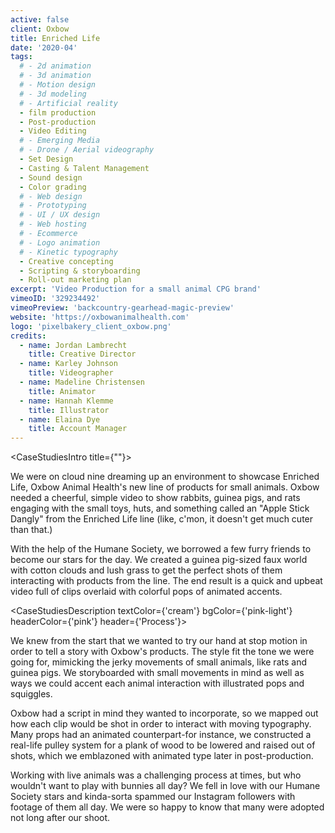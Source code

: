 ```yaml
---
active: false
client: Oxbow
title: Enriched Life
date: '2020-04'
tags:
  # - 2d animation
  # - 3d animation
  # - Motion design
  # - 3d modeling
  # - Artificial reality
  - film production
  - Post-production
  - Video Editing
  # - Emerging Media
  # - Drone / Aerial videography
  - Set Design
  - Casting & Talent Management
  - Sound design
  - Color grading
  # - Web design
  # - Prototyping
  # - UI / UX design
  # - Web hosting
  # - Ecommerce
  # - Logo animation
  # - Kinetic typography
  - Creative concepting
  - Scripting & storyboarding
  - Roll-out marketing plan
excerpt: 'Video Production for a small animal CPG brand'
vimeoID: '329234492'
vimeoPreview: 'backcountry-gearhead-magic-preview'
website: 'https://oxbowanimalhealth.com'
logo: 'pixelbakery_client_oxbow.png'
credits:
  - name: Jordan Lambrecht
    title: Creative Director
  - name: Karley Johnson
    title: Videographer
  - name: Madeline Christensen
    title: Animator
  - name: Hannah Klemme
    title: Illustrator
  - name: Elaina Dye
    title: Account Manager
---
```


<CaseStudiesIntro title={""}>

We were on cloud nine dreaming up an environment to showcase Enriched Life, Oxbow Animal Health's new line of products for small animals. Oxbow needed a cheerful, simple video to show rabbits, guinea pigs, and rats engaging with the small toys, huts, and something called an "Apple Stick Dangly" from the Enriched Life line (like, c'mon, it doesn't get much cuter than that.)

With the help of the Humane Society, we borrowed a few furry friends to become our stars for the day. We created a guinea pig-sized faux world with cotton clouds and lush grass to get the perfect shots of them interacting with products from the line. The end result is a quick and upbeat video full of clips overlaid with colorful pops of animated accents.

</CaseStudiesIntro>

<CaseStudiesDescription textColor={'cream'} bgColor={'pink-light'} headerColor={'pink'} header={'Process'}>

We knew from the start that we wanted to try our hand at stop motion in order to tell a story with Oxbow's products. The style fit the tone we were going for, mimicking the jerky movements of small animals, like rats and guinea pigs. We storyboarded with small movements in mind as well as ways we could accent each animal interaction with illustrated pops and squiggles.

Oxbow had a script in mind they wanted to incorporate, so we mapped out how each clip would be shot in order to interact with moving typography. Many props had an animated counterpart-for instance, we constructed a real-life pulley system for a plank of wood to be lowered and raised out of shots, which we emblazoned with animated type later in post-production.

Working with live animals was a challenging process at times, but who wouldn't want to play with bunnies all day? We fell in love with our Humane Society stars and kinda-sorta spammed our Instagram followers with footage of them all day. We were so happy to know that many were adopted not long after our shoot.

</CaseStudiesDescription>

